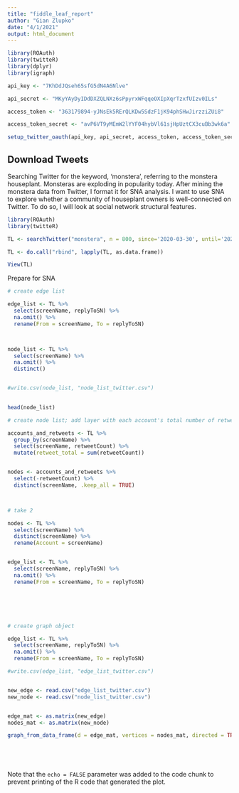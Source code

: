 ```yaml
---
title: "fiddle_leaf_report"
author: "Gian Zlupko"
date: "4/1/2021"
output: html_document
---
```


```r
library(ROAuth) 
library(twitteR) 
library(dplyr) 
library(igraph) 

api_key <- "7KhDdJQseh65sfG5dN4A6Nlve"

api_secret <- "MKyYAyDyIDdDXZQLNXz6sPpyrxWFqqeOXIpXqrTzxfUIzv0ILs" 

access_token <- "363179894-yJNsEk5RErQLKDw5SdzF1jK94phSHwJirzziZUi8"

access_token_secret <- "avP6VT9yMEmW2lYYF04hybVl61sjHpUztCX3cuBb3wk6a"

setup_twitter_oauth(api_key, api_secret, access_token, access_token_secret) 
```




## Download Tweets 

Searching Twitter for the keyword, 'monstera', referring to the monstera houseplant. Monsteras are exploding in popularity today. After mining the monstera data from Twitter, I format it for SNA analysis. I want to use SNA to explore whether a community of houseplant owners is well-connected on Twitter. To do so, I will look at social network structural features.


```r
library(ROAuth)
library(twitteR)

TL <- searchTwitter("monstera", n = 800, since='2020-03-30', until='2021-03-30', lang = "en")

TL <- do.call("rbind", lapply(TL, as.data.frame))

View(TL) 

```


Prepare for SNA


```r

# create edge list 

edge_list <- TL %>%
  select(screenName, replyToSN) %>%
  na.omit() %>%
  rename(From = screenName, To = replyToSN) 



node_list <- TL %>%
  select(screenName) %>%
  na.omit() %>%
  distinct() 


#write.csv(node_list, "node_list_twitter.csv") 
  

head(node_list) 

# create node list; add layer with each account's total number of retweets 

accounts_and_retweets <- TL %>% 
  group_by(screenName) %>%
  select(screenName, retweetCount) %>%
  mutate(retweet_total = sum(retweetCount)) 


nodes <- accounts_and_retweets %>%
  select(-retweetCount) %>%
  distinct(screenName, .keep_all = TRUE) 



# take 2 

nodes <- TL %>%
  select(screenName) %>%
  distinct(screenName) %>%
  rename(Account = screenName) 


edge_list <- TL %>%
  select(screenName, replyToSN) %>%
  na.omit() %>%
  rename(From = screenName, To = replyToSN) 






# create graph object 

edge_list <- TL %>%
  select(screenName, replyToSN) %>%
  na.omit() %>%
  rename(From = screenName, To = replyToSN) 

#write.csv(edge_list, "edge_list_twitter.csv") 


new_edge <- read.csv("edge_list_twitter.csv") 
new_node <- read.csv("node_list_twitter.csv") 


edge_mat <- as.matrix(new_edge) 
nodes_mat <- as.matrix(new_node) 

graph_from_data_frame(d = edge_mat, vertices = nodes_mat, directed = TRUE)



  


```








Note that the `echo = FALSE` parameter was added to the code chunk to prevent printing of the R code that generated the plot.
